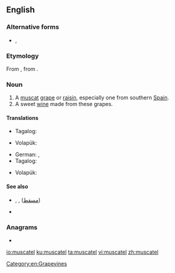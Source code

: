 ==English==

===Alternative forms===
* {{l|en|muscadel}}, {{l|en|muscadelle}}

===Etymology===
From {{etyl|fro|en}} {{m|fro|muscadel}}, from {{etyl|pro|en}}.

===Noun===
{{en-noun}}

# A [[muscat]] [[grape]] or [[raisin]], especially one from southern [[Spain]].
# A sweet [[wine]] made from these grapes.

====Translations====
{{trans-top|a muscat grape or raisin}}
* Tagalog: {{t|tl|muskatel}}
{{trans-mid}}
* Volapük: {{qualifier|raisin}} {{t|vo|muskatäl}}
{{trans-bottom}}

{{trans-top|a sweet wine from muscat grapes}}
* German: {{t+|de|Muskateller|m}}, {{t|de|Muskatellerwein|m}}
* Tagalog: {{t|tl|muskatel}}
{{trans-mid}}
* Volapük: {{t|vo|muskatälavin}}
{{trans-bottom}}

====See also====
* {{l|en|Muscat}}, {{l|en|Masqat}}, {{l|en|Masqaṭ}} ([[مسقط]])
* {{l|en|Muscat and Oman}}

===Anagrams===
* {{l|en|calumets}}

[[Category:en:Grapevines]]

[[io:muscatel]]
[[ku:muscatel]]
[[ta:muscatel]]
[[vi:muscatel]]
[[zh:muscatel]]